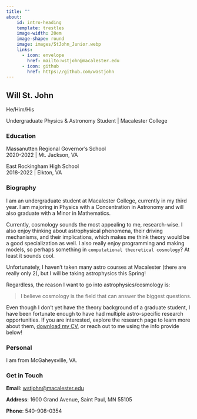 ```yaml
---
title: ""
about:
    id: intro-heading
    template: trestles
    image-width: 20em
    image-shape: round
    image: images/StJohn_Junior.webp
    links:
      - icon: envelope
        href: mailto:wstjohn@macalester.edu
      - icon: github
        href: https://github.com/wastjohn
---
```


:::{#intro-heading}
## Will St. John

He/Him/His 

Undergraduate Physics & Astronomy Student | Macalester College

### Education

Massanutten Regional Governor's School <br>
2020-2022 | Mt. Jackson, VA

East Rockingham High School <br>
2018-2022 | Elkton, VA
:::

### Biography
I am an undergraduate student at Macalester College, currently in my third year. I am majoring in Physics with a Concentration in Astronomy and will also graduate with a Minor in Mathematics.

Currently, cosmology sounds the most appealing to me, research-wise. I also enjoy thinking about astrophysical phenomena, their driving mechanisms, and their implications, which makes me think theory would be a good specialization as well. I also really enjoy programming and making models, so perhaps something in `computational theoretical cosmology`? At least it sounds cool.

Unfortunately, I haven't taken many astro courses at Macalester (there are really only 2), but I will be taking astrophysics this Spring!

Regardless, the reason I want to go into astrophysics/cosmology is:

> I believe cosmology is the field that can answer the biggest questions.


Even though I don't yet have the theory background of a graduate student, I have been fortunate enough to have had multiple astro-specific research opportunities. If you are interested, explore the research page to learn more about them, 
<!-- <i class='bi-download'></i>  -->
<a href="https://drive.google.com/file/d/14VrpjkMyNO0DWVdG5JuliY6noKXRxAoD/view?usp=sharing" target="_blank">download my CV</a>, or reach out to me using the info provide below!

### Personal

I am from McGaheysville, VA.

### Get in Touch

**Email**: <a href='mailto:wstjohn@macalester.edu'>wstjohn@macalester.edu</a>

**Address**: 1600 Grand Avenue, Saint Paul, MN 55105

**Phone**: 540-908-0354